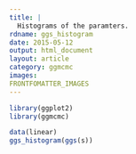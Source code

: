 ```yaml
---
title: |
  Histograms of the paramters.
rdname: ggs_histogram
date: 2015-05-12
output: html_document
layout: article
category: ggmcmc
images:
FRONTFOMATTER_IMAGES
---
```


```r
library(ggplot2)
library(ggmcmc)
```

```r
data(linear)
ggs_histogram(ggs(s))



```